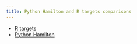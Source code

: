 ```yaml
---
title: Python Hamilton and R targets comparisons
---
```


- [R targets](./targets-entry.html)
- [Python Hamilton](./hamilton-entry.html)
